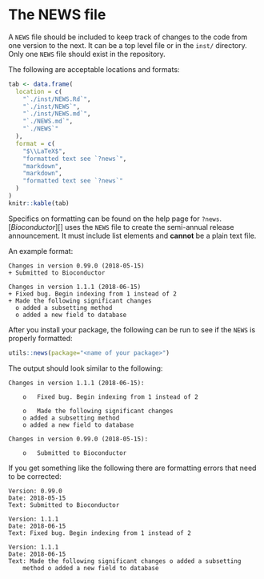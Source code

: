 # The NEWS file {#news}

A `NEWS` file should be included to keep track of changes to the code from one version to the next.
It can be a top level file or in the `inst/` directory.
Only one `NEWS` file should exist in the repository.

The following are acceptable locations and formats:

```r
tab <- data.frame(
  location = c(
    "`./inst/NEWS.Rd`",
    "`./inst/NEWS`",
    "`./inst/NEWS.md`",
    "`./NEWS.md`",
    "`./NEWS`"
  ),
  format = c(
    "$\\LaTeX$",
    "formatted text see `?news`",
    "markdown",
    "markdown",
    "formatted text see `?news`"
  )
)
knitr::kable(tab)
```

Specifics on formatting can be found on the help page for `?news`.
[_Bioconductor_][] uses the `NEWS` file to create the semi-annual release announcement.
It must include list elements and **cannot** be a plain text file.

An example format:

```
Changes in version 0.99.0 (2018-05-15)
+ Submitted to Bioconductor

Changes in version 1.1.1 (2018-06-15)
+ Fixed bug. Begin indexing from 1 instead of 2
+ Made the following significant changes
  o added a subsetting method
  o added a new field to database
```

After you install your package, the following can be run to see if the `NEWS` is properly formatted:

```r
utils::news(package="<name of your package>")
```

The output should look similar to the following:

```
Changes in version 1.1.1 (2018-06-15):

    o   Fixed bug. Begin indexing from 1 instead of 2

    o   Made the following significant changes
	o added a subsetting method
	o added a new field to database

Changes in version 0.99.0 (2018-05-15):

    o   Submitted to Bioconductor
```

If you get something like the following there are formatting errors that need to be corrected:

```
Version: 0.99.0
Date: 2018-05-15
Text: Submitted to Bioconductor

Version: 1.1.1
Date: 2018-06-15
Text: Fixed bug. Begin indexing from 1 instead of 2

Version: 1.1.1
Date: 2018-06-15
Text: Made the following significant changes o added a subsetting
	method o added a new field to database
```
